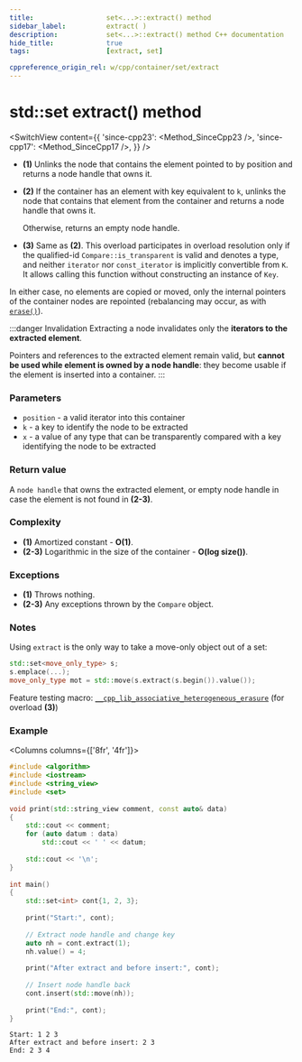 ```yaml
---
title:					set<...>::extract() method
sidebar_label:			extract( )
description:			set<...>::extract() method C++ documentation
hide_title:				true
tags:					[extract, set]

cppreference_origin_rel: w/cpp/container/set/extract
---
```



<!----------------- Codes ---------------------->


# std::set extract() method

<SwitchView content={{
    'since-cpp23': <Method_SinceCpp23 />,
    'since-cpp17': <Method_SinceCpp17 />,
    }} />

 - **(1)**
    Unlinks the node that contains the element pointed to by position and returns a node handle that owns it.

 - **(2)**
    If the container has an element with key equivalent to `k`, unlinks the node that contains that element from the container and returns a node handle that owns it.

    Otherwise, returns an empty node handle.

 - **(3)**
    Same as **(2)**. 
    This overload participates in overload resolution only if the qualified-id `Compare::is_transparent` is valid and denotes a type, 
    and neither `iterator` nor `const_iterator` is implicitly convertible from `K`. It allows calling this function without constructing an instance of `Key`.
    
In either case, no elements are copied or moved, only the internal pointers of the container nodes are repointed (rebalancing may occur, as with [`erase()`](/std/containers/sets/set/erase)).

:::danger Invalidation
Extracting a node invalidates only the **iterators to the extracted element**. 

Pointers and references to the extracted element remain valid, but **cannot be used while element is owned by a node handle**: they become usable if the element is inserted into a container.
:::

### Parameters

 - `position` - a valid iterator into this container
 - `k` - a key to identify the node to be extracted
 - `x` - a value of any type that can be transparently compared with a key identifying the node to be extracted

### Return value

A `node handle` that owns the extracted element, or empty node handle in case the element is not found in **(2-3)**.

### Complexity

 - **(1)** Amortized constant - **O(1)**.
 - **(2-3)** Logarithmic in the size of the container - **O(log size())**.

### Exceptions

 - **(1)**
    Throws nothing.
 - **(2-3)**
    Any exceptions thrown by the `Compare` object.

### Notes

Using `extract` is the only way to take a move-only object out of a set:

```cpp showLineNumbers
std::set<move_only_type> s;
s.emplace(...);
move_only_type mot = std::move(s.extract(s.begin()).value());
```

Feature testing macro: [`__cpp_lib_associative_heterogeneous_erasure`](#) (for overload **(3)**)


### Example

<Columns columns={['8fr', '4fr']}>
<div>

```cpp title='Main.cpp' showLineNumbers
#include <algorithm>
#include <iostream>
#include <string_view>
#include <set>
 
void print(std::string_view comment, const auto& data)
{
    std::cout << comment;
    for (auto datum : data)
        std::cout << ' ' << datum;
 
    std::cout << '\n';
}
 
int main()
{
    std::set<int> cont{1, 2, 3};
 
    print("Start:", cont);
 
    // Extract node handle and change key
    auto nh = cont.extract(1);
    nh.value() = 4; 
 
    print("After extract and before insert:", cont);
 
    // Insert node handle back
    cont.insert(std::move(nh));
 
    print("End:", cont);
}
```

</div>
<div>

```plaintext title="Possible output"
Start: 1 2 3
After extract and before insert: 2 3
End: 2 3 4
```

</div>
</Columns>
